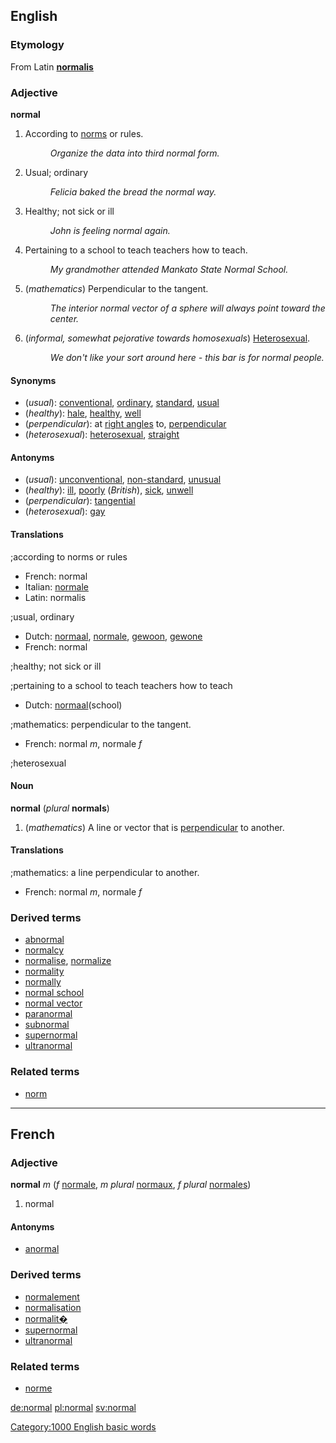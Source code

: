 ==English==
===Etymology===
From Latin '''[[normalis]]'''

===Adjective===
'''normal'''

#<!--DefA-->According to [[norm]]s or rules.
#:''Organize the data into third normal form.''
#<!--DefB-->Usual; ordinary
#:''Felicia baked the bread the normal way.''
#<!--DefC-->Healthy; not sick or ill
#:''John is feeling normal again.''
#<!--DefD-->Pertaining to a school to teach teachers how to teach.
#:''My grandmother attended Mankato State Normal School.''
#<!--DefE-->(''mathematics'') Perpendicular to the tangent.
#:''The interior normal vector of a sphere will always point toward the center.''
#<!--DefF-->(''informal, somewhat pejorative towards homosexuals'') [[Heterosexual]].
#:''We don't like your sort around here - this bar is for normal people.''

====Synonyms====
*<!--DefB-->(''usual''): [[conventional]], [[ordinary]], [[standard]], [[usual]]
*<!--DefC-->(''healthy''): [[hale]], [[healthy]], [[well]]
*<!--DefE-->(''perpendicular''): at [[right angle]]s to, [[perpendicular]]
*<!--DefF-->(''heterosexual''): [[heterosexual]], [[straight]]

====Antonyms====
*<!--DefB-->(''usual''): [[unconventional]], [[non-standard]], [[unusual]]
*<!--DefC-->(''healthy''): [[ill]], [[poorly]] (''British''), [[sick]], [[unwell]]
*<!--DefE-->(''perpendicular''): [[tangential]]
*<!--DefF-->(''heterosexual''): [[gay]]

====Translations====

<!--DefA-->;according to norms or rules
{{top}}
*French: normal
*Italian: [[normale]]
*Latin: normalis
{{mid}}
{{bottom}}

<!--DefB-->;usual, ordinary
{{top}}
<!--Put translations for languages from A to I here-->
*Dutch: [[normaal]], [[normale]], [[gewoon]], [[gewone]]
*French: normal
{{mid}}
<!--Put translations for languages from J to Z here-->
{{bottom}}

<!--DefC-->;healthy; not sick or ill
{{top}}
<!--Put translations for languages from A to I here-->
{{mid}}
<!--Put translations for languages from J to Z here-->
{{bottom}}

<!--DefD-->;pertaining to a school to teach teachers how to teach
{{top}}
<!--Put translations for languages from A to I here-->
*Dutch: [[normaal]](school)
{{mid}}
<!--Put translations for languages from J to Z here-->
{{bottom}}

<!--DefE-->;mathematics: perpendicular to the tangent.
{{top}}
<!--Put translations for languages from A to I here-->
*French: normal ''m'', normale ''f''
{{mid}}
<!--Put translations for languages from J to Z here-->
{{bottom}}

<!--DefF-->;heterosexual
{{top}}
<!--Put translations for languages from A to I here-->
{{mid}}
<!--Put translations for languages from J to Z here-->
{{bottom}}

====Noun====
'''normal''' (''plural'' '''normals''')

#<!--DefG-->(''mathematics'') A line or vector that is [[perpendicular]] to another.

====Translations====
<!--DefG-->;mathematics: a line perpendicular to another.
{{top}}
<!--Put translations for languages from A to I here-->
*French: normal ''m'', normale ''f''
{{mid}}
<!--Put translations for languages from J to Z here-->
{{bottom}}

===Derived terms===
*[[abnormal]]
*[[normalcy]]
*[[normalise]], [[normalize]]
*[[normality]]
*[[normally]]
*[[normal school]]
*[[normal vector]]
*[[paranormal]]
*[[subnormal]]
*[[supernormal]]
*[[ultranormal]]

===Related terms===
*[[norm]]

----
==French==
===Adjective===
'''normal''' ''m'' (''f'' [[normale]], ''m plural'' [[normaux]], ''f plural'' [[normales]])

#<!--DefA--><!--DefB--><!--DefD--><!--DefE-->normal

====Antonyms====
*[[anormal]]

===Derived terms===
*[[normalement]]
*[[normalisation]]
*[[normalit�]]
*[[supernormal]]
*[[ultranormal]]

===Related terms===
*[[norme]]

[[de:normal]]
[[pl:normal]]
[[sv:normal]]
[[Category:1000 English basic words]]